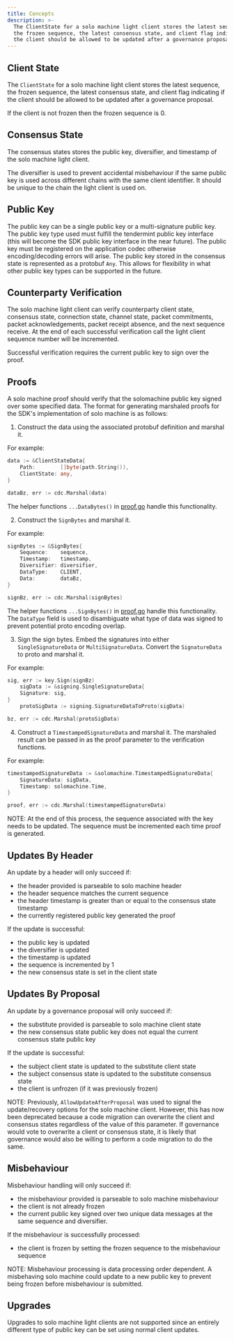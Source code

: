 ```yaml
---
title: Concepts
description: >-
  The ClientState for a solo machine light client stores the latest sequence,
  the frozen sequence, the latest consensus state, and client flag indicating if
  the client should be allowed to be updated after a governance proposal.
---
```

## Client State

The `ClientState` for a solo machine light client stores the latest sequence, the frozen sequence,
the latest consensus state, and client flag indicating if the client should be allowed to be updated
after a governance proposal.

If the client is not frozen then the frozen sequence is 0.

## Consensus State

The consensus states stores the public key, diversifier, and timestamp of the solo machine light client.

The diversifier is used to prevent accidental misbehaviour if the same public key is used across
different chains with the same client identifier. It should be unique to the chain the light client
is used on.

## Public Key

The public key can be a single public key or a multi-signature public key. The public key type used
must fulfill the tendermint public key interface (this will become the SDK public key interface in the
near future). The public key must be registered on the application codec otherwise encoding/decoding
errors will arise. The public key stored in the consensus state is represented as a protobuf `Any`.
This allows for flexibility in what other public key types can be supported in the future.

## Counterparty Verification

The solo machine light client can verify counterparty client state, consensus state, connection state,
channel state, packet commitments, packet acknowledgements, packet receipt absence,
and the next sequence receive. At the end of each successful verification call the light
client sequence number will be incremented.

Successful verification requires the current public key to sign over the proof.

## Proofs

A solo machine proof should verify that the solomachine public key signed
over some specified data. The format for generating marshaled proofs for
the SDK's implementation of solo machine is as follows:

1. Construct the data using the associated protobuf definition and marshal it.

For example:

```go
data := &ClientStateData{
    Path:        []byte(path.String()),
    ClientState: any,
}

dataBz, err := cdc.Marshal(data)
```

The helper functions `...DataBytes()` in [proof.go](https://github.com/cosmos/ibc-go/blob/main/modules/light-clients/06-solomachine/proof.go) handle this
functionality.

2. Construct the `SignBytes` and marshal it.

For example:

```go
signBytes := &SignBytes{
    Sequence:    sequence,
    Timestamp:   timestamp,
    Diversifier: diversifier,
    DataType:    CLIENT,
    Data:        dataBz,
}

signBz, err := cdc.Marshal(signBytes)
```

The helper functions `...SignBytes()` in [proof.go](https://github.com/cosmos/ibc-go/blob/main/modules/light-clients/06-solomachine/proof.go) handle this functionality.
The `DataType` field is used to disambiguate what type of data was signed to prevent potential
proto encoding overlap.

3. Sign the sign bytes. Embed the signatures into either `SingleSignatureData` or `MultiSignatureData`.
   Convert the `SignatureData` to proto and marshal it.

For example:

```go
sig, err := key.Sign(signBz)
    sigData := &signing.SingleSignatureData{
    Signature: sig,
}
    protoSigData := signing.SignatureDataToProto(sigData)

bz, err := cdc.Marshal(protoSigData)
```

4. Construct a `TimestampedSignatureData` and marshal it. The marshaled result can be passed in
   as the proof parameter to the verification functions.

For example:

```go
timestampedSignatureData := &solomachine.TimestampedSignatureData{
    SignatureData: sigData,
    Timestamp: solomachine.Time,
}

proof, err := cdc.Marshal(timestampedSignatureData)
```

NOTE: At the end of this process, the sequence associated with the key needs to be updated.
The sequence must be incremented each time proof is generated.

## Updates By Header

An update by a header will only succeed if:

* the header provided is parseable to solo machine header
* the header sequence matches the current sequence
* the header timestamp is greater than or equal to the consensus state timestamp
* the currently registered public key generated the proof

If the update is successful:

* the public key is updated
* the diversifier is updated
* the timestamp is updated
* the sequence is incremented by 1
* the new consensus state is set in the client state

## Updates By Proposal

An update by a governance proposal will only succeed if:

* the substitute provided is parseable to solo machine client state
* the new consensus state public key does not equal the current consensus state public key

If the update is successful:

* the subject client state is updated to the substitute client state
* the subject consensus state is updated to the substitute consensus state
* the client is unfrozen (if it was previously frozen)

NOTE: Previously, `AllowUpdateAfterProposal` was used to signal the update/recovery options for the solo machine client.  However, this has now been deprecated because a code migration can overwrite the client and consensus states regardless of the value of this parameter. If governance would vote to overwrite a client or consensus state, it is likely that governance would also be willing to perform a code migration to do the same.

## Misbehaviour

Misbehaviour handling will only succeed if:

* the misbehaviour provided is parseable to solo machine misbehaviour
* the client is not already frozen
* the current public key signed over two unique data messages at the same sequence and diversifier.

If the misbehaviour is successfully processed:

* the client is frozen by setting the frozen sequence to the misbehaviour sequence

NOTE: Misbehaviour processing is data processing order dependent. A misbehaving solo machine
could update to a new public key to prevent being frozen before misbehaviour is submitted.

## Upgrades

Upgrades to solo machine light clients are not supported since an entirely different type of
public key can be set using normal client updates.
